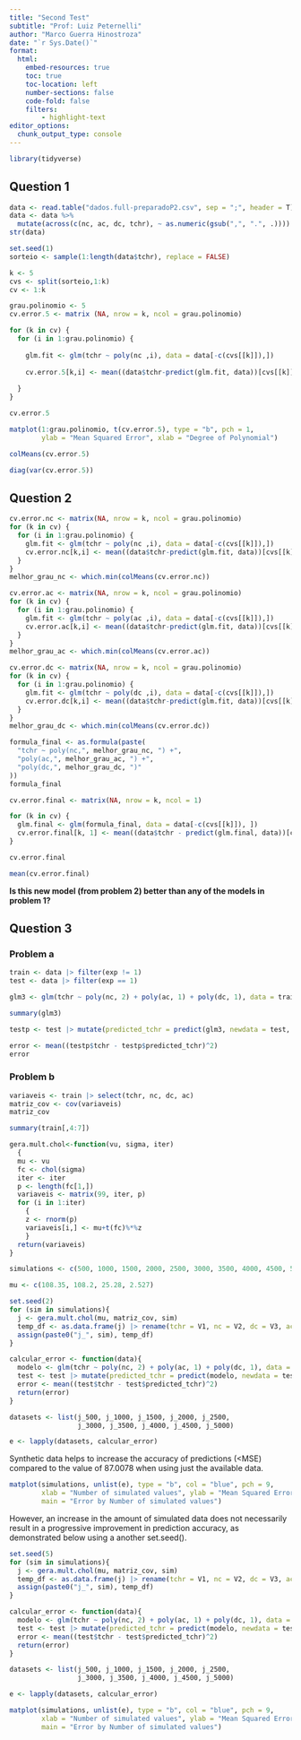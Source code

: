 ```yaml
---
title: "Second Test"
subtitle: "Prof: Luiz Peternelli"
author: "Marco Guerra Hinostroza"
date: "`r Sys.Date()`"
format:
  html:
    embed-resources: true
    toc: true
    toc-location: left
    number-sections: false
    code-fold: false
    filters:
        - highlight-text
editor_options: 
  chunk_output_type: console
---
```

```r
library(tidyverse)
```

## Question 1

```r
data <- read.table("dados.full-preparadoP2.csv", sep = ";", header = T)
data <- data %>%
  mutate(across(c(nc, ac, dc, tchr), ~ as.numeric(gsub(",", ".", .))))
str(data)
```

```r
set.seed(1)
sorteio <- sample(1:length(data$tchr), replace = FALSE)
```

```r
k <- 5
cvs <- split(sorteio,1:k)
cv <- 1:k 
```

```r
grau.polinomio <- 5
cv.error.5 <- matrix (NA, nrow = k, ncol = grau.polinomio)
```

```r
for (k in cv) { 
  for (i in 1:grau.polinomio) {
    
    glm.fit <- glm(tchr ~ poly(nc ,i), data = data[-c(cvs[[k]]),])
    
    cv.error.5[k,i] <- mean((data$tchr-predict(glm.fit, data))[cvs[[k]]]^2, na.rm = T)
    
  }
}
```

```r
cv.error.5
```

```r
matplot(1:grau.polinomio, t(cv.error.5), type = "b", pch = 1,
        ylab = "Mean Squared Error", xlab = "Degree of Polynomial")
```

```r
colMeans(cv.error.5)
```


```r
diag(var(cv.error.5))
```

## Question 2

```r
cv.error.nc <- matrix(NA, nrow = k, ncol = grau.polinomio)
for (k in cv) { 
  for (i in 1:grau.polinomio) {
    glm.fit <- glm(tchr ~ poly(nc ,i), data = data[-c(cvs[[k]]),])
    cv.error.nc[k,i] <- mean((data$tchr-predict(glm.fit, data))[cvs[[k]]]^2, na.rm = T)
  }
}
melhor_grau_nc <- which.min(colMeans(cv.error.nc))

cv.error.ac <- matrix(NA, nrow = k, ncol = grau.polinomio)
for (k in cv) { 
  for (i in 1:grau.polinomio) {
    glm.fit <- glm(tchr ~ poly(ac ,i), data = data[-c(cvs[[k]]),])
    cv.error.ac[k,i] <- mean((data$tchr-predict(glm.fit, data))[cvs[[k]]]^2, na.rm = T)
  }
}
melhor_grau_ac <- which.min(colMeans(cv.error.ac))

cv.error.dc <- matrix(NA, nrow = k, ncol = grau.polinomio)
for (k in cv) { 
  for (i in 1:grau.polinomio) {
    glm.fit <- glm(tchr ~ poly(dc ,i), data = data[-c(cvs[[k]]),])
    cv.error.dc[k,i] <- mean((data$tchr-predict(glm.fit, data))[cvs[[k]]]^2, na.rm = T)
  }
}
melhor_grau_dc <- which.min(colMeans(cv.error.dc))
```


```r
formula_final <- as.formula(paste(
  "tchr ~ poly(nc,", melhor_grau_nc, ") +",
  "poly(ac,", melhor_grau_ac, ") +",
  "poly(dc,", melhor_grau_dc, ")"
))
formula_final
```


```r
cv.error.final <- matrix(NA, nrow = k, ncol = 1)

for (k in cv) {
  glm.final <- glm(formula_final, data = data[-c(cvs[[k]]), ])
  cv.error.final[k, 1] <- mean((data$tchr - predict(glm.final, data))[cvs[[k]]]^2, na.rm = TRUE)
}

cv.error.final

mean(cv.error.final)

```

**Is this new model (from problem 2) better than any of the models in problem 1?**

## Question 3

### Problem a
```r
train <- data |> filter(exp != 1)
test <- data |> filter(exp == 1)
```

```r
glm3 <- glm(tchr ~ poly(nc, 2) + poly(ac, 1) + poly(dc, 1), data = train)
```

```r
summary(glm3)
```

```r
testp <- test |> mutate(predicted_tchr = predict(glm3, newdata = test, type = "response"))
```

```r
error <- mean((testp$tchr - testp$predicted_tchr)^2)
error
```

### Problem b

```r
variaveis <- train |> select(tchr, nc, dc, ac)
matriz_cov <- cov(variaveis)
matriz_cov
```

```r
summary(train[,4:7])
```

```r
gera.mult.chol<-function(vu, sigma, iter)
  {
  mu <- vu
  fc <- chol(sigma)
  iter <- iter
  p <- length(fc[1,])
  variaveis <- matrix(99, iter, p)
  for (i in 1:iter)
    {
    z <- rnorm(p)
    variaveis[i,] <- mu+t(fc)%*%z 
    }
  return(variaveis)
}
```

```r
simulations <- c(500, 1000, 1500, 2000, 2500, 3000, 3500, 4000, 4500, 5000)

mu <- c(108.35, 108.2, 25.28, 2.527)

set.seed(2)
for (sim in simulations){
  j <- gera.mult.chol(mu, matriz_cov, sim)
  temp_df <- as.data.frame(j) |> rename(tchr = V1, nc = V2, dc = V3, ac = V4)
  assign(paste0("j_", sim), temp_df)
}

calcular_error <- function(data){
  modelo <- glm(tchr ~ poly(nc, 2) + poly(ac, 1) + poly(dc, 1), data = data)
  test <- test |> mutate(predicted_tchr = predict(modelo, newdata = test, type = "response"))
  error <- mean((test$tchr - test$predicted_tchr)^2)
  return(error)
}

datasets <- list(j_500, j_1000, j_1500, j_2000, j_2500,
                 j_3000, j_3500, j_4000, j_4500, j_5000)

e <- lapply(datasets, calcular_error)
```

Synthetic data helps to increase the accuracy of predictions (<MSE) compared to the value of 87.0078 when using just the available data.
```r
matplot(simulations, unlist(e), type = "b", col = "blue", pch = 9,
        xlab = "Number of simulated values", ylab = "Mean Squared Error", 
        main = "Error by Number of simulated values")
```


However, an increase in the amount of simulated data does not necessarily result in a progressive improvement in prediction accuracy, as demonstrated below using a another [set.seed()]{colour="#FFFFFF" bg-colour="#009999"}.
```r
set.seed(5)
for (sim in simulations){
  j <- gera.mult.chol(mu, matriz_cov, sim)
  temp_df <- as.data.frame(j) |> rename(tchr = V1, nc = V2, dc = V3, ac = V4)
  assign(paste0("j_", sim), temp_df)
}

calcular_error <- function(data){
  modelo <- glm(tchr ~ poly(nc, 2) + poly(ac, 1) + poly(dc, 1), data = data)
  test <- test |> mutate(predicted_tchr = predict(modelo, newdata = test, type = "response"))
  error <- mean((test$tchr - test$predicted_tchr)^2)
  return(error)
}

datasets <- list(j_500, j_1000, j_1500, j_2000, j_2500,
                 j_3000, j_3500, j_4000, j_4500, j_5000)

e <- lapply(datasets, calcular_error)

matplot(simulations, unlist(e), type = "b", col = "blue", pch = 9,
        xlab = "Number of simulated values", ylab = "Mean Squared Error", 
        main = "Error by Number of simulated values")
```


